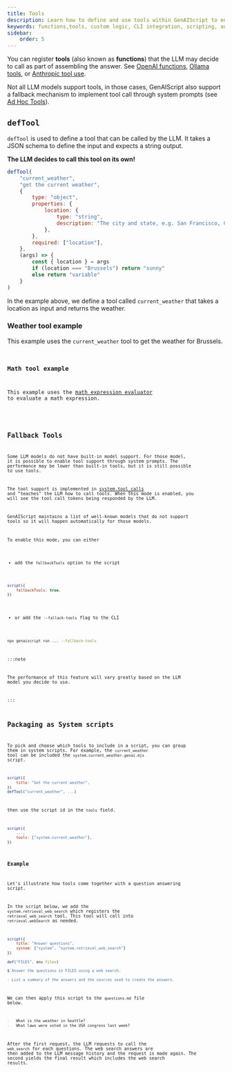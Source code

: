 ```yaml
---
title: Tools
description: Learn how to define and use tools within GenAIScript to enhance answer assembly with custom logic and CLI tools.
keywords: functions,tools, custom logic, CLI integration, scripting, automation
sidebar:
    order: 5
---
```



You can register **tools** (also known as **functions**) that the LLM may decide to call as part of assembling the answer.
See [OpenAI functions](https://platform.openai.com/docs/guides/function-calling), [Ollama tools](https://ollama.com/blog/tool-support),
or [Anthropic tool use](https://docs.anthropic.com/en/docs/build-with-claude/tool-use).

Not all LLM models support tools, in those cases, GenAIScript also support a fallback mechanism to implement tool call through system prompts (see [Ad Hoc Tools](#adhoctools)).

## `defTool`

`defTool` is used to define a tool that can be called by the LLM.
It takes a JSON schema to define the input and expects a string output.

**The LLM decides to call this tool on its own!**

```javascript
defTool(
    "current_weather",
    "get the current weather",
    {
        type: "object",
        properties: {
            location: {
                type: "string",
                description: "The city and state, e.g. San Francisco, CA",
            },
        },
        required: ["location"],
    },
    (args) => {
        const { location } = args
        if (location === "Brussels") return "sunny"
        else return "variable"
    }
)
```

In the example above, we define a tool called `current_weather`
that takes a location as input and returns the weather.

### Weather tool example

This example uses the `current_weather` tool to get the weather for Brussels.

<Code
    code={weatherScriptSource}
    wrap={true}
    lang="js"
    title="weather.genai.mjs"
/>

### Math tool example

This example uses the [math expression evaluator](/genaiscript/reference/scripts/math)
to evaluate a math expression.

<Code
    code={mathScriptSource}
    wrap={true}
    lang="js"
    title="math-agent.genai.mjs"
/>

## Fallback Tools

Some LLM models do not have built-in model support.
For those model, it is possible to enable tool support through system prompts. The performance may be lower than built-in tools, but it is still possible to use tools.

The tool support is implemented in [system.tool_calls](/genaiscript/reference/scripts/system#systemtool_calls)
and "teaches" the LLM how to call tools. When this mode is enabled, you will see
the tool call tokens being responded by the LLM.

GenAIScript maintains a list of well-known models that do not support
tools so it will happen automatically for those models.

To enable this mode, you can either

-   add the `fallbackTools` option to the script

```js "fallbackTools: true"
script({
    fallbackTools: true,
})
```

-   or add the `--fallack-tools` flag to the CLI

```sh "--fallback-tools"
npx genaiscript run ... --fallback-tools
```

:::note

The performance of this feature will vary greatly based on the LLM model you decide to use.

:::

## Packaging as System scripts

To pick and choose which tools to include in a script,
you can group them in system scripts. For example,
the `current_weather` tool can be included the `system.current_weather.genai.mjs` script.

```javascript file="system.current_weather.genai.mjs" 'defTool("current_weather", ...)'
script({
    title: "Get the current weather",
})
defTool("current_weather", ...)
```

then use the script id in the `tools` field.

```js 'tools: ["system.current_weather"]'
script({
    ...,
    tools: ["system.current_weather"],
})
```

### Example

Let's illustrate how tools come together with a question answering script.

In the script below, we add the `system.retrieval_web_search` which registers the `retrieval_web_search` tool. This tool
will call into `retrieval.webSearch` as needed.

```js file="answers.genai.mjs"
script({
    title: "Answer questions",
    system: ["system", "system.retrieval_web_search"]
})

def("FILES", env.files)

$`Answer the questions in FILES using a web search.

- List a summary of the answers and the sources used to create the answers.
```

We can then apply this script to the `questions.md` file below.

```md file="questions.md"
-   What is the weather in Seattle?
-   What laws were voted in the USA congress last week?
```

After the first request, the LLM requests to call the `web_search` for each questions.
The web search answers are then added to the LLM message history and the request is made again.
The second yields the final result which includes the web search results.

<BuiltinTools />
